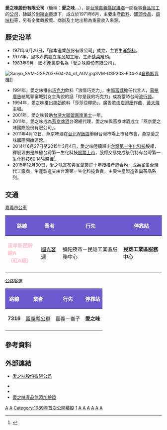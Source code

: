 {{Refimprove|time=2018-09-01T13:26:02+00:00}}
{{infobox company
| company_name = 愛之味股份有限公司
| company_logo = [[File:Logo_of_AGV_LTD.png|File:Logo of AGV LTD.png]]
| company_type = [[股份有限公司|股份有限公司]]<br>[[上市公司|上市公司]]
| company_name_en = A.G.V. Products Corporation
| trading_name = 愛之味
| company_slogan = 讓明日更健康<br />（For a Healthy Tomorrow）
| foundation = 1971年6月26日
| traded_as = {{twse|1217}}<br>（1989年10月28日上市）
| location = {{ROC-TW}}<br>[[嘉義縣|嘉義縣]][[民雄鄉|民雄鄉]]興南村工業二路11號
| area_served = {{TWN}}<br>{{USA}}<br>{{AUS}}<br>{{SIN}}<br>{{CHN}}
| local_code_name = TW
| local_code = 65534366
| key_people = [[總裁|總裁]]：陳哲芳<BR> [[董事長|董事長]]：陳冠翰<br>[[總經理|總經理]]：陳志展
| num_employees = 600人（2016年）
| industry = [[食品加工|食品加工]]<br>[[商業大樓|商業大樓]]出租
| products = [[罐頭|罐頭]]<br>[[甜點|甜點]]<br>[[飲料|飲料]]<br>[[乳製品|乳製品]]<br>[[調味料|調味料]]
| capital = 新台幣4,945,133,360元
| assets = [[新台幣|新台幣]]5,000,000,000元
| major_shareholder = [[陳添濤文教基金會|陳添濤文教基金會]]<br>[[耐斯企業股份有限公司|耐斯企業股份有限公司]]<br>[[英吉利國際諮詢顧問股份有限公司|英吉利國際諮詢顧問股份有限公司]]<br>[[英吉利國際諮詢顧問股份有限公司|英吉利國際諮詢顧問股份有限公司]]<br>[[村園和業股份有限公司|村園和業股份有限公司]]<br>[[耐斯國際開發股份有限公司|耐斯國際開發股份有限公司]]<br>[[台富國際股份有限公司|台富國際股份有限公司]]<br>[[台灣第一生化科技股份有限公司|台灣第一生化科技股份有限公司]]<br>[[上鉅國際股份有限公司|上鉅國際股份有限公司]]<br>[[樂山投資股份有限公司|樂山投資股份有限公司]]<br>[[東台灣文創產業開發股份有限公司|東台灣文創產業開發股份有限公司]]
| parent = [[耐斯企業|耐斯企業]]
| subsid = 上海愛之味食品有限公司<br>愛鮮家冷凍冷藏食品股份有限公司<br>台灣第一生化科技股份有限公司<br>愛健生命科學股份有限公司<br>松田崗休閒育樂公司<br>雲乳食品科技公司(英泉)<br>阿-{里}-山冷藏流通股份有限公司<br>高野農業生技股份有限公司<br>高野家生機食品股份有限公司<br>燕京愛之味國際股份有限公司<br>愛寶諾國際資源公司<br>雷鷹保全公司<br>愛心屋行銷公司<br>和康通商公司<br>福星國際公司<br>和聯通商公司<br>新加坡愛寶諾公司<br>東台灣資源開發公司<br>麗科達國際開發公司
| homepage = [http://www.agv.com.tw/ www.agv.com.tw]
}}
'''愛之味股份有限公司'''（簡稱：'''愛之味'''，{{lang|en|A.G.V. Products Corporation}}，{{twse|1217}}），是[[台灣|台灣]][[嘉義縣|嘉義縣]][[民雄鄉|民雄鄉]]一間從事[[食品加工|食品加工]]的[[公司|公司]]，隸屬於[[耐斯企業|耐斯企業]]旗下，成立於1971年6月，主要生產[[飲料|飲料]]、[[罐頭食品|罐頭食品]]、[[調味料|調味料]]等，另有企業轉投資、商辦及土地出租為重要收入來源。

==歷史沿革==
*1971年6月26日，「國本產業股份有限公司」成立，主要生產[[飼料|飼料]]。
*1977年，國本產業設立食品加工廠，生產[[醬菜|醬菜]]罐頭。
*1983年9月，國本產業更名為「愛之味股份有限公司」。
[[File:Sanyo_SVM-GSP203-E04-24_of_AGV.jpg|thumb]]SVM-GSP203-E04-24[[自動販賣機|自動販賣機]]]]
*1991年，愛之味推出[[巧克力|巧克力]]飲料「浪情巧克力」，由[[郭富城|郭富城]]擔任代言人，[[電視廣告|電視廣告]]結尾郭富城對女主角說的話「你是我的巧克力」成為當時台灣[[流行語|流行語]]。
*1994年，愛之味推出[[椰奶|椰奶]]飲料「莎莎亞椰奶」，廣告歌由[[庾澄慶|庾澄慶]]作曲、[[黃大煒|黃大煒]]主唱。
*2001年，愛之味贊助[[台灣大聯盟|台灣大聯盟]][[嘉南勇士|嘉南勇士]]一年。
*2011年，愛之味成為[[燕京啤酒|燕京啤酒]]台灣總代理，愛之味與燕京啤酒成立「燕京愛之味國際股份有限公司」。
*2011年4月12日，燕京啤酒在[[台北W飯店|台北W飯店]]舉辦台灣市場上市發布會，燕京愛之味國際開始運營。
*2014年6月27日至2015年3月4日，愛之味陸續釋出[[台灣第一生化科技|台灣第一生化科技]]股權，釋股理由是扶植台灣第一生化科技[[股票上市|股票上市]]，股權交易完成後仍持有台灣第一生化科技60.14%股權<ref>{{cite news|author=黃天如|title=扶植台灣第一生化科技上市 愛之味頻釋股|url=http://www.chinatimes.com/realtimenews/20150305003529-260410/|accessdate=2017-05-27|newspaper=[[中國時報|中國時報]]即時新聞|date=2015-03-05|archive-date=2018-05-02|archive-url=https://web.archive.org/web/20180502212220/http://www.chinatimes.com/realtimenews/20150305003529-260410/|dead-url=no}}</ref>。
*2015年12月30日，愛之味宣布與[[雀巢|雀巢]]簽訂十年授權產銷合約，成為雀巢台灣代工廠商，生產製造交由台灣第一生化科技負責，主要生產製造雀巢茶品系列。

== 交通 ==
{{main|嘉義市公車}}
;[[嘉義市公車|嘉義市公車]]
{| class="wikitable" width="100%" align="center"
! style="background: #6a5acd; color: #ffffff;"|路線!!style="background: #6a5acd; color: #ffffff;"|業者!!style="background: #6a5acd; color: #ffffff;"|行先!!style="background: #6a5acd; color: #ffffff;"|停靠站
|-align=center
|<font color=pink>'''忠孝新民幹線A<br/>（紅A線）'''</font>||[[國光客運|國光客運]]||彌陀夜市－民雄工業區服務中心||'''民雄工業區服務中心'''
|-
|}

;[[台灣客運列表|公路客運]]
{| class="wikitable" width="100%" align="center"
! style="background: #6a5acd; color: #ffffff;"|路線!!style="background: #6a5acd; color: #ffffff;"|業者!!style="background: #6a5acd; color: #ffffff;"|行先!!style="background: #6a5acd; color: #ffffff;"|停靠站
|-align=center
|'''7316'''||[[嘉義縣公車|嘉義縣公車]]||嘉義－崙子||'''愛之味'''
|-
|}

== 參考資料 ==
<div class="references-small">
<references></references>
</div>

==外部連結==
*{{zh-tw}} [http://www.agv.com.tw/ 愛之味股份有限公司] {{Wayback|url=http://www.agv.com.tw/ |date=20080811011619 }}
* {{facebook|agv.tw|愛之味官方粉絲團}}
* {{youtube|user=agvofficial|愛之味}}
*[https://www.anti-a.org/food/tw/agv 愛之味產品無添加驗證] {{Wayback|url=https://www.anti-a.org/food/tw/agv |date=20210209160126 }}

{{台灣食品工業公司（上市）}}
{{Portal bar|臺灣|飲食|企業}}
[[Category:1971年台灣建立|A]]
[[Category:1971年成立的公司|A]]
[[Category:1989年首次公開募股|Category:1989年首次公開募股]]
[[Category:臺灣證券交易所上市公司|1]]
[[Category:耐斯企業集團|A]]
[[Category:台灣飲料公司|A]]
[[Category:飲食飲料品牌|A]]
[[Category:總部位於嘉義縣的工商業機構|A]]
[[Category:民雄鄉|A]]
[[Category:總部在台灣的跨國食品公司|A]]